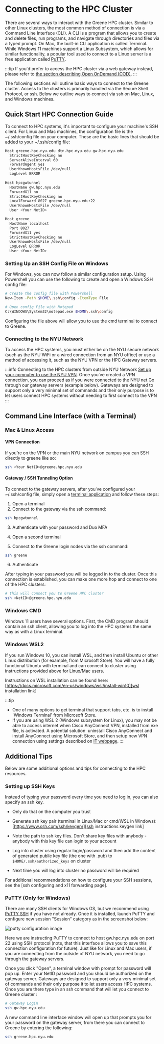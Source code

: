 
# Connecting to the HPC Cluster

There are several ways to interact with the Greene HPC cluster. Similar to other Linux clusters, the most common method of connection is via a Command Line Interface (CLI). A CLI is a program that allows you to create and delete files, run programs, and navigate through directories and files via a typed prompt. On Mac, the built-in CLI application is called Terminal. While Windows 11 machines support a Linux Subsystem, which allows for similar functionality, a popular tool used to connect to a Linux server is a free application called [PuTTY][putty link]. 

:::tip
If you'd prefer to access the HPC cluster via a web gateway instead, please refer to [the section describing Open OnDemand (OOD)](../09_ood/01_ood_intro.md).
:::

The following sections will outline basic ways to connect to the Greene cluster. Access to the clusters is primarily handled via the Secure Shell Protocol, or ssh. Below we outline ways to connect via ssh on Mac, Linux, and Windows machines.

## Quick Start HPC Connection Guide
To connect to HPC systems, it's important to configure your machine's SSH client. For Linux and Mac machines, the configuration file is the ~/.ssh/config file on your computer. These are the basic lines that should be added to your ~/.ssh/config file:
```sh
Host greene.hpc.nyu.edu dtn.hpc.nyu.edu gw.hpc.nyu.edu
  StrictHostKeyChecking no
  ServerAliveInterval 60
  ForwardAgent yes
  UserKnownHostsFile /dev/null
  LogLevel ERROR
 
Host hpcgwtunnel
  HostName gw.hpc.nyu.edu
  ForwardX11 no
  StrictHostKeyChecking no
  LocalForward 8027 greene.hpc.nyu.edu:22
  UserKnownHostsFile /dev/null
  User <Your NetID>

Host greene
  HostName localhost
  Port 8027
  ForwardX11 yes
  StrictHostKeyChecking no
  UserKnownHostsFile /dev/null
  LogLevel ERROR
  User <Your NetID>
```
### Setting Up an SSH Config File on Windows
For Windows, you can now follow a similar configuration setup. Using Powershell you can use the following to create and open a Windows SSH config file:
```sh
# Create the config file with Powershell
New-Item -Path $HOME\.ssh\config -ItemType File

# Open config File with Notepad
C:\WINDOWS\System32\notepad.exe $HOME\.ssh\config
```
Configuring the file above will allow you to use the cmd terminal to connect to Greene.

### Connecting to the NYU Network
To access the HPC systems, you must either be on the NYU secure network (such as the NYU WiFi or a wired connection from an NYU office) or use a method of accessing it, such as the NYU VPN or the HPC Gateway servers.

:::info Connecting to the HPC clusters from outside NYU Network
<Tabs>
  <TabItem value="VPN" label="VPN (Preferred)">
    [Set up your computer to use the NYU VPN][nyu vpn link]. Once you've created a VPN connection, you can proceed as if you were connected to the NYU net
  </TabItem>
  <TabItem value="Gateway" label="Gateway">
    Go through our gateway servers (example below). Gateways are designed to support only a very minimal set of commands and their only purpose is to let users connect HPC systems without needing to first connect to the VPN
  </TabItem>
</Tabs>
:::

## Command Line Interface (with a Terminal)

### Mac & Linux Access

#### VPN Connection
If you're on the VPN or the main NYU network on campus you can SSH directly to greene like so:

```sh
ssh <Your NetID>@greene.hpc.nyu.edu
```
 
#### Gateway / SSH Tunneling Option

To connect to the gateway servers, after you've configured your ~/.ssh/config file, simply open a [terminal application][apple terminal link] and follow these steps:

1. Open a terminal
2. Connect to the gateway via the ssh command:
```sh
ssh hpcgwtunnel
```
3. Authenticate with your password and Duo MFA

4. Open a second terminal
5. Connect to the Greene login nodes via the ssh command:
```sh
ssh greene
```
6. Authenticate


After typing in your password you will be logged in to the cluster. Once this connection is established, you can make one more hop and connect to one of the HPC clusters:

```sh
# this will connect you to Greene HPC cluster
ssh <NetID>@greene.hpc.nyu.edu
```

### Windows CMD

Windows 11 users have several options. First, the CMD program should contain an ssh client, allowing you to log into the HPC systems the same way as with a Linux terminal.

### Windows WSL2

If you run Windows 10, you can install WSL, and then install Ubuntu or other Linux distribution (for example, from Microsoft Store). You will have a fully functional Ubuntu with terminal and can connect to cluster using instructions provided above for Linux/Mac users.

Instructions on WSL installation can be found here: [https://docs.microsoft.com/en-us/windows/wsl/install-win10][wsl installation link]

:::tip
-   One of many options to get terminal that support tabs, etc. is to install 'Windows Terminal' from Microsoft Store.
-   If you are using WSL 2 (Windows subsystem for Linux), you may not be able to access internet when Cisco AnyConnect VPN, installed from exe file, is activated. A potential solution: uninstall Cisco AnyConnect and install AnyConnect using Microsoft Store, and then setup new VPN connection using settings described on [IT webpage][install vpn on windows link].
:::

## Additional Tips
Below are some additional options and tips for connecting to the HPC resources.
### Setting up SSH Keys

Instead of typing your password every time you need to log in, you can also specify an ssh key.

-   Only do that on the computer you trust

-   Generate ssh key pair (terminal in Linux/Mac or cmd/WSL in Windows):
    [https://www.ssh.com/ssh/keygen/][ssh instructions keygen link]

-   Note the path to ssh key files. Don't share key files with anybody - anybody with this key file can login to your account

-   Log into cluster using regular login/password and then add the content of generated public key file (the one with .pub) to `$HOME/.ssh/authorized_keys` on cluster

-   Next time you will log into cluster no password will be required

For additional recommendations on how to configure your SSH sessions, see the \[ssh configuring and x11 forwarding page].

### PuTTY (Only for Windows)

There are many SSH clients for Windows OS, but we recommend using [PuTTY SSH][putty link] if you have not already. Once it is installed, launch PuTTY and configure new session "Session" category as in the screenshot below:

![putty configuration image](./static/putty_config.png)

Here we are instructing PuTTY to connect to host gw.hpc.nyu.edu on port 22 using SSH protocol (note, that this interface allows you to save this connection configuration for future). Just like for Linux and Mac users, if you are connecting from the outside of NYU network, you need to go through the gateway servers.

Once you click "Open", a terminal window with prompt for password will pop up. Enter your NetID password and you should be authorized on the gateway server. Gateways are designed to support only a very minimal set of commands and their only purpose it to let users access HPC systems. Once you are there type in an ssh command that will let you connect to Greene cluster :

```sh
# Gateway Login
ssh gw.hpc.nyu.edu
```

A new command line interface window will open up that prompts you for your password on the gateway server, from there you can connect to Greene by entering the following:

```sh
ssh greene.hpc.nyu.edu
```



[putty link]: https://www.chiark.greenend.org.uk/~sgtatham/putty/latest.html

[nyu vpn link]: https://www.nyu.edu/life/information-technology/infrastructure/network-services/vpn.html

[install vpn on windows link]: https://nyu.service-now.com/sp?sys_kb_id=6177d7031c811904bbcf4dc2835ec340&id=kb_article_view&sysparm_rank=3&sysparm_tsqueryId=9a07fee81b146410a54ffdd51a4bcb8e

[apple terminal link]: https://support.apple.com/guide/terminal/open-or-quit-terminal-apd5265185d-f365-44cb-8b09-71a064a42125/mac#:~:text=Open%20Terminal,%2C%20then%20double%2Dclick%20Terminal.

[wsl installation link]: https://docs.microsoft.com/en-us/windows/wsl/install-win10

[ssh instructions keygen link]: https://www.ssh.com/ssh/keygen/
